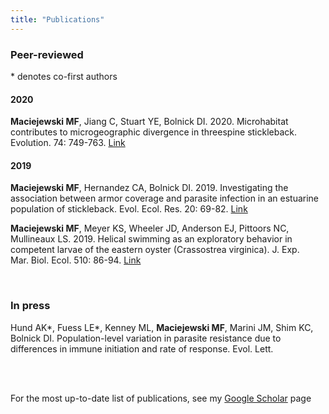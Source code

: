 ```yaml
---
title: "Publications"
---
```


<style type="text/css">
h1.title {
  text-align: center;
}
</style>

### Peer-reviewed

\* denotes co-first authors


#### 2020

**Maciejewski MF**, Jiang C, Stuart YE, Bolnick DI. 2020. Microhabitat contributes to microgeographic divergence in threespine stickleback. Evolution. 74: 749-763. [Link](https://onlinelibrary.wiley.com/doi/abs/10.1111/evo.13942)


#### 2019

**Maciejewski MF**, Hernandez CA, Bolnick DI. 2019. Investigating the association between armor coverage and parasite infection in an estuarine population of stickleback. Evol. Ecol. Res. 20: 69-82. [Link](http://www.evolutionary-ecology.com/issues/v20/n01/ffar3183.pdf)

**Maciejewski MF**, Meyer KS, Wheeler JD, Anderson EJ, Pittoors NC, Mullineaux LS. 2019. Helical swimming as an exploratory behavior in competent larvae of the eastern oyster (Crassostrea virginica). J. Exp. Mar. Biol. Ecol. 510: 86-94. [Link](https://www.sciencedirect.com/science/article/pii/S0022098118302879)


\ 

### In press

Hund AK\*, Fuess LE\*, Kenney ML, **Maciejewski MF**, Marini JM, Shim KC, Bolnick DI. Population-level variation in parasite resistance due to differences in immune initiation and rate of response. Evol. Lett. 

\
\

For the most up-to-date list of publications, see my [Google Scholar](https://scholar.google.com/citations?user=EJt3cOkAAAAJ&hl=en) page
